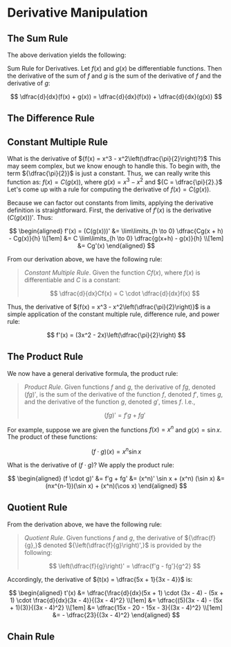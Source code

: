 # Derivative Manipulation


## The Sum Rule

The above derivation yields the following:

Sum Rule for Derivatives. Let ${f(x)}$ and ${g(x)}$ be differentiable
functions. Then the derivative of the sum of ${f}$ and ${g}$ is the sum
of the derivative of ${f}$ and the derivative of ${g:}$

$$
	\dfrac{d}{dx}(f(x) + g(x)) = \dfrac{d}{dx}(f(x)) + \dfrac{d}{dx}(g(x))
$$



## The Difference Rule




## Constant Multiple Rule

What is the derivative of ${f(x) = x^3 - x^2\left(\dfrac{\pi}{2}\right)?}$
This may seem complex, but we know enough to handle this. To begin with,
the term ${\dfrac{\pi}{2}}$ is just a constant. Thus, we can really write
this function as: ${f(x) = C(g(x)),}$ where ${g(x) = x^3 - x^2}$ and
${C = \dfrac{\pi}{2}.}$ Let's come up with a rule for computing the
derivative of ${f(x) = C(g(x)).}$

Because we can factor out constants from limits, applying the derivative
definition is straightforward. First, the derivative of ${f'(x)}$ is the
derivative ${(C(g(x)))'.}$ Thus:

$$
	\begin{aligned} f'(x) = (C(g(x)))' &= \lim\limits_{h \to 0} \dfrac{Cg(x + h) - Cg(x)}{h} \\[1em] &= C \lim\limits_{h \to 0} \dfrac{g(x+h) - g(x)}{h} \\[1em] &= Cg'(x) \end{aligned}
$$

From our derivation above, we have the following rule:

> _Constant Multiple Rule_. Given the function ${Cf(x),}$ where ${f(x)}$ is
> differentiable and ${C}$ is a constant:
>
> $$
> 	\dfrac{d}{dx}Cf(x) = C \cdot \dfrac{d}{dx}f(x)
> $$

Thus, the derivative of ${f(x) = x^3 - x^2\left(\dfrac{\pi}{2}\right)}$ is
a simple application of the constant multiple rule, difference rule, and
power rule:

$$
	f'(x) = (3x^2 - 2x)\left(\dfrac{\pi}{2}\right)
$$

## The Product Rule



We now have a general derivative formula, the product rule:

> _Product Rule_. Given functions ${f}$ and ${g,}$ the derivative of
> ${fg,}$ denoted ${(fg)',}$ is the sum of the derivative of the function
> ${f,}$ denoted ${f',}$ times ${g,}$ and the derivative of the function
> ${g,}$ denoted ${g',}$ times ${f.}$ I.e.,
>
> $$
> 	(fg)' = f'g + fg'
> $$

For example, suppose we are given the functions ${f(x) = x^n}$ and
${g(x) = \sin x.}$ The product of these functions:

$$
	(f \cdot g)(x) = x^n \sin x
$$

What is the derivative of ${(f \cdot g)?}$ We apply the product rule:

$$
	\begin{aligned}
		(f \cdot g)' &= f'g + fg'
		&= (x^n)' \sin x + (x^n) (\sin x)
		&= (nx^{n-1})(\sin x) + (x^n)(\cos x)
	\end{aligned}
$$

## Quotient Rule



From the derivation above, we have the following rule:

> _Quotient Rule_. Given functions ${f}$ and ${g,}$ the derivative of
> ${\dfrac{f}{g},}$ denoted ${\left(\dfrac{f}{g}\right)',}$ is provided by
> the following:
>
> $$
> 	\left(\dfrac{f}{g}\right)' = \dfrac{f'g - fg'}{g^2}
> $$

Accordingly, the derivative of ${t(x) = \dfrac{5x + 1}{3x - 4}}$ is:

$$
	\begin{aligned} t'(x) &= \dfrac{\frac{d}{dx}(5x + 1) \cdot (3x - 4) - (5x + 1) \cdot \frac{d}{dx}(3x - 4)}{(3x - 4)^2} \\[1em] &= \dfrac{(5)(3x - 4) - (5x + 1)(3)}{(3x - 4)^2} \\[1em] &= \dfrac{15x - 20 - 15x - 3}{(3x - 4)^2} \\[1em] &= - \dfrac{23}{(3x - 4)^2} \end{aligned}
$$

## Chain Rule



